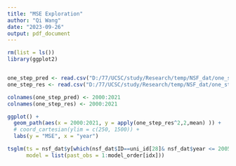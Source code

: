 ```yaml
---
title: "MSE Exploration"
author: "Qi Wang"
date: "2023-09-26"
output: pdf_document
---
```


```r
rm(list = ls())
library(ggplot2)


one_step_pred <- read.csv("D:/77/UCSC/study/Research/temp/NSF_dat/one_step_ahead_pred.csv", header = TRUE)[,-1]
one_step_res <- read.csv("D:/77/UCSC/study/Research/temp/NSF_dat/one_step_ahead_res.csv", header = TRUE)[,-1]

colnames(one_step_pred) <- 2000:2021
colnames(one_step_res) <- 2000:2021
```
```r
ggplot() +
  geom_path(aes(x = 2000:2021, y = apply(one_step_res^2,2,mean) )) +
  # coord_cartesian(ylim = c(250, 1500)) + 
  labs(y = "MSE", x = "year")

tsglm(ts = nsf_dat$y[which(nsf_dat$ID==uni_id[28]& nsf_dat$year <= 2005)], link = "log", distr = "poisson",
      model = list(past_obs = 1:model_order[idx]))


```


